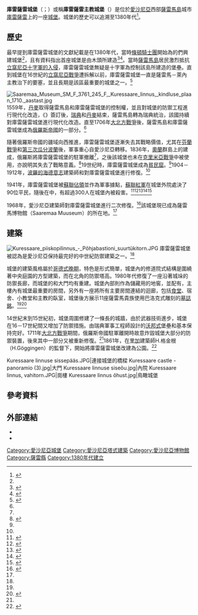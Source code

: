 {{NoteTA
|G1=民族
}}
{{Infobox military installation
|name = 庫雷薩雷城堡
|native_name = Kuressaare linnus
|partof = 
|location = [[愛沙尼亞|愛沙尼亞]][[庫雷薩雷|庫雷薩雷]]
|image = Kuressaare-linnus, 2010.jpg
|image_size = 225px
|caption = 
|map_type = Estonia
|map_size = 
|map_alt = 
|map_caption = 於愛沙尼亞的位置
|type = 城堡
|coordinates = {{coord|58.25|22.48333|type:landmark_region:EE|display=inline,title}}
|code = 
|built = 1380年代（可能更早）
|builder = {{tsl|et|Saare-Lääne piiskop|薩雷馬－萊內主教}}
|materials = 
|height = 
|used = 
|demolished = 
|condition = 
|ownership = 
|open_to_public = 
|controlledby = 
|garrison = 
|current_commander = 
|commanders = 
|occupants = 
|battles = 
|events = 
|image2 = 
|caption2 = 
}}
'''庫雷薩雷城堡'''（{{lang-et|Kuressaare linnus}}；{{lang-de|Schloss Arensburg}}）或稱'''庫雷薩雷主教城堡'''（{{lang-et|Kuressaare piiskopilinnus}}）是位於[[愛沙尼亞|愛沙尼亞]]西部[[薩雷馬島|薩雷馬島]]城市[[庫雷薩雷|庫雷薩雷]]上的一座[[城堡|城堡]]。城堡的歷史可以追溯至1380年代<ref name="Viirand 2004 176–178">{{cite book | last = Viirand| first = Tiiu| authorlink = | title = Estonia. Cultural Tourism | publisher = Kunst Publishers | series = | volume = | edition = | year = 2004 | location = | pages = 176–178 | language = | url = | doi = | id = | isbn = 9949-407-18-4 | mr = | zbl = | jfm = }}</ref>。

== 歷史 ==
最早提到庫雷薩雷城堡的文獻紀載是在1380年代，當時[[條頓騎士團|條頓騎士團]]開始為{{tsl|en|Bishopric of Ösel–Wiek|薩雷馬－萊內主教區}}的{{tsl|et|Saare-Lääne piiskop|薩雷馬－萊內主教|主教}}們興建城堡<ref name="Viirand 2004 176–178"/>，且有資料指出首座城堡是由木頭所建造<ref name="O'Connor2006">{{cite book|last=O'Connor|first=Kevin|title=Culture And Customs of the Baltic States|url=https://books.google.com/books?id=8Dl2i1Fkd_cC&pg=PA207|accessdate=2012-06-04|year=2006|publisher=Greenwood Publishing Group|isbn=978-0-313-33125-1|page=207}}</ref><ref name="JarvisOchser2011">{{cite book|last1=Jarvis|first1=Howard|last2=Ochser|first2=Tim|title=DK Eyewitness Travel Guide: Estonia, Latvia & Lithuania|url=https://books.google.com/books?id=r3HAJH39SP4C&pg=PA32|accessdate=2012-06-04|date=2011-05-02|publisher=Dorling Kindersley|isbn=978-1-4053-6063-0|page=32}}</ref>。當時[[薩雷馬島|薩雷馬島]]居民激烈抵抗[[立窩尼亞十字軍入侵|立窩尼亞十字軍的入侵]]，庫雷薩雷城堡無疑是十字軍為控制該島所建造的堡壘。直到城堡在16世紀的[[立窩尼亞戰爭|立窩尼亞戰爭]]遭拆解以前，庫雷薩雷城堡一直是薩雷馬－萊內主教治下的要塞，並且長期是該區最重要的城堡之一。<ref name="History of the castle and fortress">{{cite web|url = http://www.saaremaamuuseum.ee/en/castle-and-fortress/history-of-the-castle-and-fortress/|title = History of the castle and fortress|last = |first = |date = |publisher = Saaremaa Muuseum|accessdate = 2012-12-26|language = en|archive-date = 2020-08-29|archive-url = https://web.archive.org/web/20200829073158/http://www.saaremaamuuseum.ee/en/castle-and-fortress/history-of-the-castle-and-fortress/|dead-url = no}}</ref>

[[File:Saaremaa_Museum_SM_F_3761_245_F,_Kuressaare_linnus,_kindluse_plaan_1710._aastast.jpg|thumb]]
1559年，[[丹麥|丹麥]]取得薩雷馬島和庫雷薩雷城堡的控制權，並且對城堡的防禦工程進行現代化改造，《{{tsl|en|Second Treaty of Brömsebro (1645)|布勒姆瑟布魯條約}}》簽訂後，[[瑞典帝國|瑞典]]和[[丹麥-挪威|丹麥]]結束{{tsl|en|Torstenson War|托爾斯騰森戰爭}}，薩雷馬島轉為瑞典統治，該國持續對庫雷薩雷城堡進行現代化改造。直至1706年[[大北方戰爭|大北方戰爭]]後，薩雷馬島和庫雷薩雷城堡成為[[俄羅斯帝國|俄羅斯帝國]]的一部分。<ref name="History of the castle and fortress"/>

隨著俄羅斯帝國的疆域向西推進，庫雷薩雷城堡逐漸失去其戰略價值，尤其在[[芬蘭戰爭|芬蘭戰爭]]和[[第三次瓜分波蘭|第三次瓜分波蘭]]後，軍事重心自愛沙尼亞轉移。1836年，[[奧蘭|奧蘭]]群島上的{{tsl|fi|Bomarsund|博瑪爾松德城堡}}建成，俄羅斯將庫雷薩雷城堡的駐軍撤離<ref name="History of the castle and fortress"/>，之後該城堡也未在[[克里米亞戰爭|克里米亞戰爭]]中被使用，亦說明其失去了戰略意義。<ref>{{cite book | last = Taylor| first = Neil| authorlink = | title = Estonia | publisher = Bradt Travel Guides Ltd. | series = | volume = | edition = 6| year = 2010| location = | page = [https://archive.org/details/estoniabradttrav0000tayl/page/254 254] | language = | url =https://archive.org/details/estoniabradttrav0000tayl| doi = | id = | isbn = 978-1-84162-320-7 | mr = | zbl = | jfm = }}</ref>19世纪時，庫雷薩雷城堡成為[[貧民窟|貧民窟]]。<ref name="History of the castle and fortress"/>1904－1912年，[[波羅的海德意志人|波羅的海德意志]]建築師{{tsl|en|Wilhelm Neumann|威廉·諾伊曼}}和{{tsl|et|Karl Rudolf Hermann Seuberlich|赫曼·塞伯里奇}}對庫雷薩雷城堡進行修復。<ref name="History of the castle and fortress"/>

1941年，庫雷薩雷城堡被[[蘇聯|蘇聯]][[蘇聯佔領波羅的海國家|佔領]]並作為軍事據點，[[蘇聯紅軍|蘇聯紅軍]]在城堡外院處決了90位平民，隨後在{{tsl|en|German occupation of Estonia during World War II|第二次世界戰德國對愛沙尼亞的占領|納粹德國的入侵}}中，有超過300人在城堡內被殺害。<ref>{{cite book |last1=Dragicevich |first1=Peter |last2=Ragozin |first2=Leonid |title=Lonely Planet Estonia, Latvia & Lithuania |date=2016 |publisher=Lonely Planet Global Limited |isbn=9781760341442 |url=https://www.google.com/books/edition/Lonely_Planet_Estonia_Latvia_Lithuania/ce78CwAAQBAJ?hl=en&gbpv=1&dq=kuressaare+castle+execution&pg=PT353&printsec=frontcover |accessdate=2020-06-26 |archive-date=2020-08-29 |archive-url=https://web.archive.org/web/20200829073156/https://www.google.com/books/edition/Lonely_Planet_Estonia_Latvia_Lithuania/ce78CwAAQBAJ?hl=en&gbpv=1&dq=kuressaare+castle+execution&pg=PT353&printsec=frontcover |dead-url=no }}</ref><ref>{{cite web |title=1941 EXECUTIONS IN KURESSAARE CASTLE |url=https://singingrevolution.com/img/TSR/pages/section_01/1941_Executions_in_Kuressaare_Castle.pdf |website=Singing Revolution |publisher=Saarte Hääl Newspaper (“Voice of the Islands”) |date=1988-09-13 |accessdate=2020-06-26 |archive-date=2020-08-29 |archive-url=https://web.archive.org/web/20200829073156/https://singingrevolution.com/img/TSR/pages/section_01/1941_Executions_in_Kuressaare_Castle.pdf |dead-url=no }}</ref><ref>{{cite web |title=Saaremaa Museum, Kuressaare |url=http://coldwarsites.net/country/estonia/saaremaa-museum-kuressaare/ |publisher=The Baltic Initiative And Network |accessdate=2020-06-26 |archive-date=2020-08-29 |archive-url=https://web.archive.org/web/20200829073159/http://coldwarsites.net/country/estonia/saaremaa-museum-kuressaare/ |dead-url=no }}</ref><ref>{{cite web |title=Kuressaare Castle |url=http://www.spottinghistory.com:80/view/446/kuressaare-castle/ |archive-url=https://web.archive.org/web/20160610144302/http://www.spottinghistory.com/view/446/kuressaare-castle/ |dead-url=yes |archive-date=2016-06-10 |publisher=Spotting History |accessdate=2020-06-26 }}</ref><ref>{{Cite web |title=Kuressaare Episcopal Castle |url=https://www.lonelyplanet.com/estonia/southwestern-estonia-and-the-islands/kuressaare/attractions/kuressaare-episcopal-castle/a/poi-sig/455369/359134 |accessdate=2020-08-28 |publisher=Lonely Planet |language=en |archive-date=2020-08-29 |archive-url=https://web.archive.org/web/20200829073202/https://www.lonelyplanet.com/estonia/southwestern-estonia-and-the-islands/kuressaare/attractions/kuressaare-episcopal-castle/a/poi-sig/455369/359134 |dead-url=no }}</ref>

1968年，愛沙尼亞建築師{{tsl|et|Kalvi Aluve|卡爾維·阿盧韋}}對庫雷薩雷城堡進行二次修復。<ref name="LangLaneman2006">{{cite book|last1=Lang|first1=V.|last2=Laneman|first2=Margot|title=Archaeological research in Estonia, 1865-2005|url=https://books.google.com/books?id=xJciAQAAIAAJ|accessdate=2012-06-04|year=2006|publisher=Tartu University Press|page=185}}</ref>該城堡現已成為薩雷馬博物館（Saaremaa Muuseum）的所在地。<ref name="History of the castle and fortress"/>

== 建築 ==
[[File:Kuressaare_piiskopilinnus_-_Põhjabastioni_suurtükitorn.JPG|thumb]]
庫雷薩雷城堡被認為是愛沙尼亞保持最完好的中世紀防禦建築之一。<ref name="Viirand 2004 176–178"/>

城堡的建築風格屬於[[哥德式建築|哥德式晚期]]，特色是形式簡單，城堡內的修道院式結構是圍繞著中央庭園的方型建築，而在北角的防禦塔高{{convert|37|m|ft}}。1980年代修復了一座沿著城垛的防禦長廊，而城堡的{{tsl|en|Portcullis|垂降柵欄}}和大門均有重建。城堡內部則作為儲藏用的地窖，並配有{{tsl|en|Central heating|中央暖氣|中央暖氣系統}}，主樓內有城堡最重要的房間，另外有一座將所有主要房間連結的迴廊，包括[[食堂|食堂]]、宿舍、小教堂和主教的臥室，城堡後方展示11座薩雷馬貴族使用巴洛克式雕刻的[[墓誌銘|墓誌銘]]。<ref name="History of the castle and fortress"/><ref>{{cite journal |last1= Tvauri|first1= Andres|date= Autumn 2009|title= Late medieval hypocausts with heat storage in Estonia|journal= Baltic Journal of Art History |volume= |issue= |page= 52|publisher= Institute of History and Archaeology of the University of Tartu|doi= }}</ref>

14世紀末到15世紀初，城堡周圍修建了一條長{{convert|625|m|ft}}的城牆，由於武器技術進步，城堡在16－17世紀間又增加了防禦措施。由瑞典軍事工程師{{tsl|en|Erik Dahlbergh |埃里克·達赫伯格}}設計的[[塞巴斯蒂安·勒普雷斯特·德·沃邦|沃邦式]]堡壘和{{tsl|en|Ravelin|半月堡}}基本保持完好。1711年[[大北方戰爭|大北方戰爭]]期間，俄羅斯帝國駐軍離開時故意炸毀城堡大部分的防禦裝置，後來其中一部分又被重新修復。<ref name="History of the castle and fortress"/>1861年，在[[里加|里加]]建築師H.格金根（H.Göggingen）的監督下，開始將庫雷薩雷城堡改建為公園。<ref>{{Cite web |title=Kuressaare Castle Park |url=http://www.kuressaare.ee/uus/kuressaare-castle-park/ |accessdate=2020-08-29 |date=2011-06-03 |publisher=Kuressaare Municipality |language=en |archiveurl=https://web.archive.org/web/20160304030925/http://www.kuressaare.ee/uus/kuressaare-castle-park/ |archivedate=2016-03-04 |dead-url=yes}}</ref>

<gallery mode=packed>
Kuressaare linnuse sissepääs.JPG|連接城堡的橋樑
Kuressaare castle - panoramio (3).jpg|大門
Kuressaare linnuse siseõu.jpg|內院
Kuressaare linnus, vahitorn.JPG|崗樓
Kuressaare linnus õhust.jpg|鳥瞰城堡
</gallery>

== 參考資料 ==
{{reflist|30em}}

== 外部連結 ==
{{commons category|Kuressaare Castle}}
*{{official website|http://www.saaremaamuuseum.ee/|薩雷馬博物館}}
*{{official website|http://www.visitcastles.eu/|波羅的海周圍城堡和博物館協會}}


[[Category:愛沙尼亞城堡|Category:愛沙尼亞城堡]]
[[Category:愛沙尼亞塔式建築|Category:愛沙尼亞塔式建築]]
[[Category:愛沙尼亞博物館|Category:愛沙尼亞博物館]]
[[Category:薩雷縣|Category:薩雷縣]]
[[Category:1380年代建立|Category:1380年代建立]]